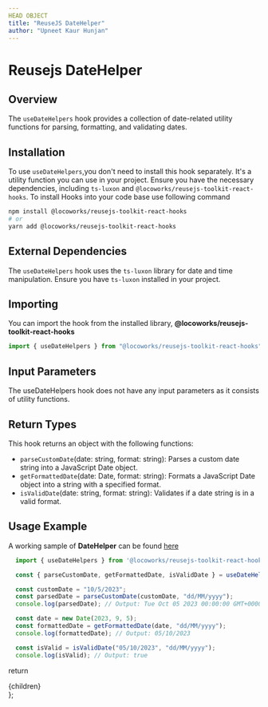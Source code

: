 ```yaml
---
HEAD OBJECT
title: "ReuseJS DateHelper"
author: "Upneet Kaur Hunjan"
---
```


# Reusejs DateHelper

## Overview

The `useDateHelpers` hook provides a collection of date-related utility functions for parsing, formatting, and validating dates.

## Installation

To use `useDateHelpers`,you don't need to install this hook separately. It's a utility function you can use in your project. Ensure you have the necessary dependencies, including `ts-luxon` and `@locoworks/reusejs-toolkit-react-hooks`.
To install Hooks into your code base use following command 

```bash
npm install @locoworks/reusejs-toolkit-react-hooks
# or
yarn add @locoworks/reusejs-toolkit-react-hooks
```

## External Dependencies

The `useDateHelpers` hook uses the `ts-luxon` library for date and time manipulation. Ensure you have `ts-luxon` installed in your project.

## Importing

You can import the hook from the installed library, **@locoworks/reusejs-toolkit-react-hooks**
```javascript
import { useDateHelpers } from "@locoworks/reusejs-toolkit-react-hooks"
```

## Input Parameters

The useDateHelpers hook does not have any input parameters as it consists of utility functions.

## Return Types

This hook returns an object with the following functions:

- `parseCustomDate`(date: string, format: string): Parses a custom date string into a JavaScript Date object.
- `getFormattedDate`(date: Date, format: string): Formats a JavaScript Date object into a string with a specified format.
- `isValidDate`(date: string, format: string): Validates if a date string is in a valid format.

## Usage Example

A working sample of **DateHelper** can be found [here](https://locoworks.org/reusejs-react/date-picker#Usage/Examples)
```jsx
  import { useDateHelpers } from '@locoworks/reusejs-toolkit-react-hooks';

  const { parseCustomDate, getFormattedDate, isValidDate } = useDateHelpers();

  const customDate = "10/5/2023";
  const parsedDate = parseCustomDate(customDate, "dd/MM/yyyy");
  console.log(parsedDate); // Output: Tue Oct 05 2023 00:00:00 GMT+0000 (Coordinated Universal Time)

  const date = new Date(2023, 9, 5);
  const formattedDate = getFormattedDate(date, "dd/MM/yyyy");
  console.log(formattedDate); // Output: 05/10/2023

  const isValid = isValidDate("05/10/2023", "dd/MM/yyyy");
  console.log(isValid); // Output: true
```

  return <div className="prose max-w-full mx-4 pb-10" >{children}</div>
};